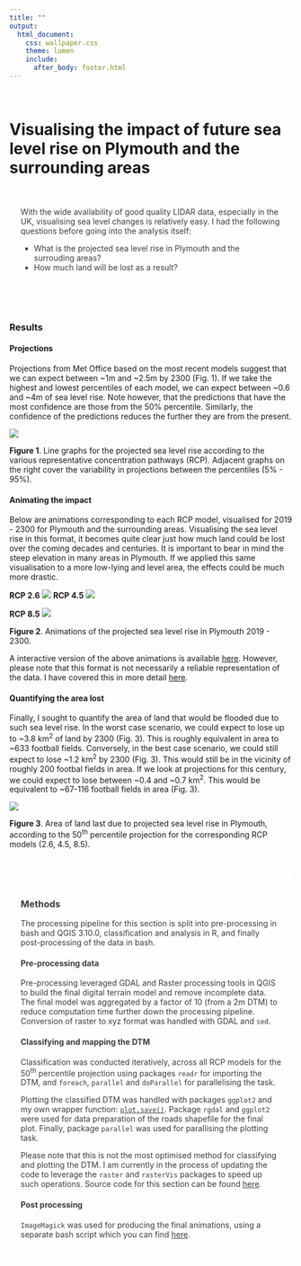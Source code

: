 ```yaml
---
title: ""
output:
  html_document:
    css: wallpaper.css
    theme: lumen
    include:
      after_body: footer.html
---
```


<br/>

# Visualising the impact of future sea level rise on Plymouth and the surrounding areas

<style>
div.one { background-color:#FFFFFF; border-radius: 5px; padding: 20px; opacity: 0.85;}
</style>

<div class = "one">

With the wide availability of good quality LIDAR data, especially in the UK, visualising sea level changes is relatively easy. I had the following questions before going into the analysis itself:

* What is the projected sea level rise in Plymouth and the surrouding areas?
* How much land will be lost as a result? 

</div>

<br/>

<style>
div.results { background-color:#FFFFFF; border-radius: 5px; padding: 20px; opacity: 0.95;}
</style>

<div class = "results">

### Results

#### Projections

Projections from Met Office based on the most recent models suggest that we can expect between ~1m and ~2.5m by 2300 (Fig. 1). If we take the highest and lowest percentiles of each model, we can expect between ~0.6 and ~4m of sea level rise. Note however, that the predictions that have the most confidence are those from the 50% percentile. Similarly, the confidence of the predictions reduces the further they are from the present. 

![](img/slr/summaryplot.png)

**Figure 1**. Line graphs for the projected sea level rise according to the various representative concentration pathways (RCP). Adjacent graphs on the right cover the variability in projections between the percentiles (5% - 95%).

#### Animating the impact

Below are animations corresponding to each RCP model, visualised for 2019 - 2300 for Plymouth and the surrounding areas. Visualising the sea level rise in this format, it becomes quite clear just how much land could be lost over the coming decades and centuries. It is important to bear in mind the steep elevation in many areas in Plymouth. If we applied this same visualisation to a more low-lying and level area, the effects could be much more drastic. 

**RCP 2.6**
![](img/slr/rcp2.6.gif)
**RCP 4.5**
![](img/slr/rcp4.5.gif)

**RCP 8.5**
![](img/slr/rcp8.5.gif)

**Figure 2**. Animations of the projected sea level rise in Plymouth 2019 - 2300. 

A interactive version of the above animations is available [here](https://z-lab.shinyapps.io/slrvis/). However, please note that this format is not necessarily a reliable representation of the data. I have covered this in more detail [here](https://github.com/zibbini/minor_projects/tree/master/SLR_Plymouth/shiny). 

#### Quantifying the area lost

Finally, I sought to quantify the area of land that would be flooded due to such sea level rise. In the worst case scenario, we could expect to lose up to ~3.8 km<sup>2</sup> of land by 2300 (Fig. 3). This is roughly equivalent in area to ~633 football fields. Conversely, in the best case scenario, we could still expect to lose ~1.2 km<sup>2</sup> by 2300 (Fig. 3). This would still be in the vicinity of roughly 200 footbal fields in area. If we look at projections for this century, we could expect to lose between ~0.4 and ~0.7 km<sup>2</sup>. This would be equivalent to ~67-116 football fields in area (Fig. 3). 

![](img/slr/landlost.png)

**Figure 3**. Area of land last due to projected sea level rise in Plymouth, according to the 50<sup>th</sup> percentile projection for the corresponding RCP models (2.6, 4.5, 8.5).


</div>

<br/>

<div class = "one">

### Methods

The processing pipeline for this section is split into pre-processing in bash and QGIS 3.10.0, classification and analysis in R, and finally post-processing of the data in bash. 

#### Pre-processing data

Pre-processing leveraged GDAL and Raster processing tools in QGIS to build the final digital terrain model and remove incomplete data. The final model was aggregated by a factor of 10 (from a 2m DTM) to reduce computation time further down the processing pipeline. Conversion of raster to xyz format was handled with GDAL and `sed`. 

#### Classifying and mapping the DTM

Classification was conducted iteratively, across all RCP models for the 50<sup>th</sup> percentile projection using packages `readr` for importing the DTM, and `foreach`, `parallel` and `doParallel` for parallelising the task. 

Plotting the classified DTM was handled with packages `ggplot2` and my own wrapper function: [`plot.save()`](https://github.com/zibbini/minor_projects/blob/master/SLR_Plymouth/R/plot.save.R). Package `rgdal` and `ggplot2` were used for data preparation of the roads shapefile for the final plot. Finally, package `parallel` was used for parallising the plotting task. 

Please note that this is not the most optimised method for classifying and plotting the DTM. I am currently in the process of updating the code to leverage the `raster` and `rasterVis` packages to speed up such operations. Source code for this section can be found [here](https://github.com/zibbini/minor_projects/tree/master/SLR_Plymouth/R).

#### Post processing

`ImageMagick` was used for producing the final animations, using a separate bash script which you can find [here](https://github.com/zibbini/minor_projects/blob/master/SLR_Plymouth/bash/animate.sh).




